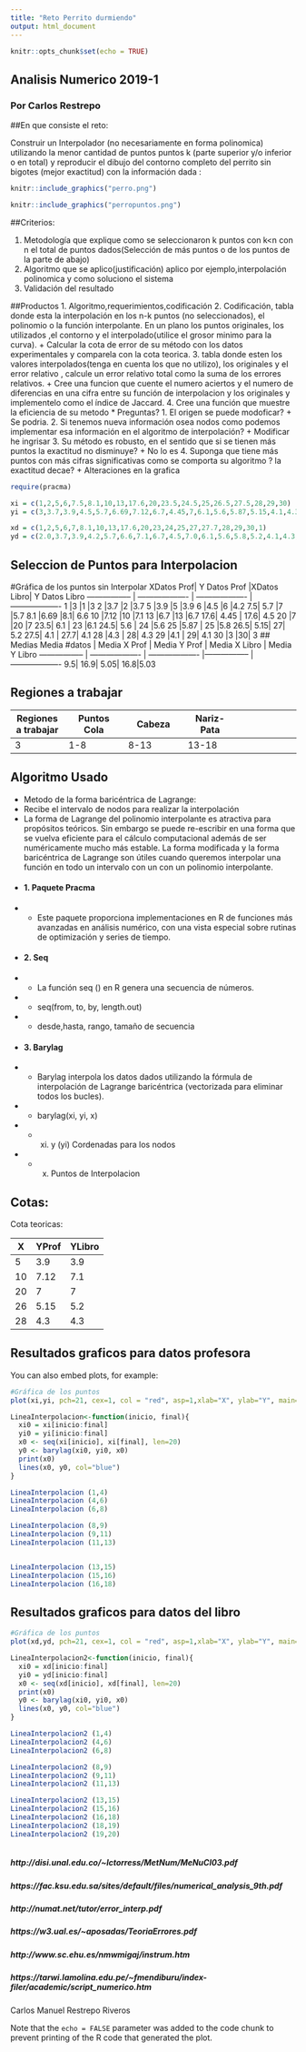 ```yaml
---
title: "Reto Perrito durmiendo"
output: html_document
---
```


```r
knitr::opts_chunk$set(echo = TRUE)
```

## Analisis Numerico 2019-1
### Por Carlos Restrepo

##En que consiste el reto:

Construir un Interpolador (no necesariamente en forma polinomica) utilizando la  menor cantidad de puntos puntos k (parte superior y/o inferior o en total) y reproducir el dibujo del contorno completo del perrito sin bigotes (mejor exactitud) con la información dada :

```r
knitr::include_graphics("perro.png")
```
```r
knitr::include_graphics("perropuntos.png")
```
##Criterios:

1.   Metodología que explique como se seleccionaron k puntos con k<n con n el total de puntos dados(Selección de más puntos o de los puntos de la parte de abajo)
2. Algoritmo que se aplico(justificación) aplico por ejemplo,interpolación polinomica y como soluciono el sistema
3. Validación del resultado

##Productos
1. Algoritmo,requerimientos,codificación
2. Codificación, tabla donde esta la interpolación en los n-k puntos (no seleccionados), el polinomio o la función interpolante. En un plano los puntos originales, los utilizados ,el contorno  y el interpolado(utilice el grosor minimo para la curva).
    + Calcular la cota de error de su método con los datos experimentales y comparela con la cota teorica.
3. tabla donde esten los valores interpolados(tenga en cuenta los que no utilizo), los originales y el error relativo , calcule un error relativo total como la suma de los errores relativos. 
    + Cree una funcion que cuente el numero aciertos y el numero de diferencias en una cifra entre su función de interpolacion y los originales y implementelo como 
el índice de Jaccard.
4. Cree una función que muestre la eficiencia de su metodo
* Preguntas?
1. El origen se puede modoficar?
   + Se podria.
2. Si tenemos nueva información osea nodos como podemos implementar esa información en el algoritmo de interpolación?
   + Modificar he ingrisar
3. Su método es robusto, en el sentido que si se tienen más puntos la exactitud no disminuye?
   + No lo es
4. Suponga que tiene más puntos con más cifras significativas como se comporta su algoritmo ? la exactitud decae?
  + Alteraciones en la grafica
```r
require(pracma)

xi = c(1,2,5,6,7.5,8.1,10,13,17.6,20,23.5,24.5,25,26.5,27.5,28,29,30)
yi = c(3,3.7,3.9,4.5,5.7,6.69,7.12,6.7,4.45,7,6.1,5.6,5.87,5.15,4.1,4.3,4.1,3)

xd = c(1,2,5,6,7,8.1,10,13,17.6,20,23,24,25,27,27.7,28,29,30,1)
yd = c(2.0,3.7,3.9,4.2,5.7,6.6,7.1,6.7,4.5,7.0,6.1,5.6,5.8,5.2,4.1,4.3,4.1,2.0,2)

```
## Seleccion de Puntos para Interpolacion

#Gráfica de los puntos sin Interpolar
XDatos Prof| Y Datos Prof |XDatos Libro| Y Datos Libro
----------------- | ------------------- | ------------------- | -------------------
1	|3		|1	|3
2	|3.7		|2	|3.7
5	|3.9		|5	|3.9
6	|4.5		|6	|4.2
7.5|	5.7		|7	|5.7
8.1	|6.69		|8.1|	6.6
10	|7.12		|10	|7.1
13	|6.7		|13	|6.7
17.6|	4.45	|	17.6|	4.5
20	|7		|20	|7
23.5|	6.1	|	23	|6.1
24.5|	5.6	|	24	|5.6
25	|5.87	|	25	|5.8
26.5|	5.15|		27|	5.2
27.5|	4.1	|	27.7|	4.1
28	|4.3	|	28|	4.3
29	|4.1	|	29|	4.1
30	|3		|30|	3
## Medias 
Media #datos |  Media X Prof | Media Y Prof |  Media X Libro | Media Y Libro
----------------- | ------------------- | ------------------- |----------------- | -------------------
9.5|	16.9|	5.05|		16.8|5.03

## Regiones a trabajar 
Regiones a trabajar |  Puntos Cola  | Cabeza |  Nariz-Pata 
----------------- | ------------------- | ------------------- |----------------- | ------------------- 
3|	1-8 |	8-13|		13-18
## Algoritmo Usado

* Metodo de la forma baricéntrica de Lagrange:
+ Recibe el intervalo de nodos para realizar la interpolación
+ La forma de Lagrange del polinomio interpolante es atractiva para propósitos teóricos. Sin embargo se puede re-escribir en una forma que se vuelva eficiente para el cálculo computacional además de ser numéricamente mucho más estable. La forma modificada y la forma baricéntrica de Lagrange son útiles cuando queremos interpolar una función en todo un intervalo con un con un polinomio interpolante.
+ #### 1. Paquete Pracma
+ + Este paquete proporciona implementaciones en R de funciones más avanzadas en análisis numérico, con una vista especial sobre rutinas de optimización y series de tiempo.
+ #### 2. Seq
+ + La función seq () en R genera una secuencia de números.
+ + seq(from, to, by, length.out)
+ + desde,hasta, rango, tamaño de secuencia
+ #### 3. Barylag
+ + Barylag interpola los datos dados utilizando la fórmula de interpolación de Lagrange baricéntrica (vectorizada para eliminar todos los bucles).
+ + barylag(xi, yi, x)
+ + (xi) y (yi) Cordenadas para los nodos
+ + (x) Puntos de Interpolacion

## Cotas:

Cota teoricas: 

X| YProf | YLibro
---|---|--
5 |3.9|3.9
10|7.12|7.1
20|7|7
26|5.15|5.2
28|4.3|4.3
## Resultados graficos para datos profesora

You can also embed plots, for example:

```r
#Gráfica de los puntos
plot(xi,yi, pch=21, cex=1, col = "red", asp=1,xlab="X", ylab="Y", main="Perro Durmiendo Datos profesora")

LineaInterpolacion<-function(inicio, final){
  xi0 = xi[inicio:final]
  yi0 = yi[inicio:final]
  x0 <- seq(xi[inicio], xi[final], len=20)
  y0 <- barylag(xi0, yi0, x0)
  print(x0)
  lines(x0, y0, col="blue")
}

LineaInterpolacion (1,4)
LineaInterpolacion (4,6)
LineaInterpolacion (6,8)

LineaInterpolacion (8,9)
LineaInterpolacion (9,11)
LineaInterpolacion (11,13)


LineaInterpolacion (13,15)
LineaInterpolacion (15,16)
LineaInterpolacion (16,18)
```

## Resultados graficos para datos del libro

```r

#Gráfica de los puntos
plot(xd,yd, pch=21, cex=1, col = "red", asp=1,xlab="X", ylab="Y", main="Perro Durmiendo Datos Libro")

LineaInterpolacion2<-function(inicio, final){
  xi0 = xd[inicio:final]
  yi0 = yd[inicio:final]
  x0 <- seq(xd[inicio], xd[final], len=20)
  print(x0)
  y0 <- barylag(xi0, yi0, x0)
  lines(x0, y0, col="blue")
}

LineaInterpolacion2 (1,4)
LineaInterpolacion2 (4,6)
LineaInterpolacion2 (6,8)

LineaInterpolacion2 (8,9)
LineaInterpolacion2 (9,11)
LineaInterpolacion2 (11,13)

LineaInterpolacion2 (13,15)
LineaInterpolacion2 (15,16)
LineaInterpolacion2 (16,18)
LineaInterpolacion2 (18,19)
LineaInterpolacion2 (19,20)



```

##### http://disi.unal.edu.co/~lctorress/MetNum/MeNuCl03.pdf
##### https://fac.ksu.edu.sa/sites/default/files/numerical_analysis_9th.pdf
##### http://numat.net/tutor/error_interp.pdf
##### https://w3.ual.es/~aposadas/TeoriaErrores.pdf
##### http://www.sc.ehu.es/nmwmigaj/instrum.htm
##### https://tarwi.lamolina.edu.pe/~fmendiburu/index-filer/academic/script_numerico.htm

Carlos Manuel Restrepo Riveros

Note that the `echo = FALSE` parameter was added to the code chunk to prevent printing of the R code that generated the plot.
